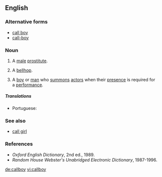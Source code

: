 ==English==

===Alternative forms===
* [[call boy]]
* [[call-boy]]

===Noun===
{{en-noun}}

# {{context|euphemistic|lang=en}} A [[male]] [[prostitute]].
# {{context|dated|lang=en}} A [[bellhop]].
# {{context|theater|lang=en}} A [[boy]] or [[man]] who [[summon]]s [[actor]]s when their [[presence]] is required for a [[performance]].

=====Translations=====
{{trans-top|a boy or man who summons actors}}
* Portuguese: {{t|pt|contrarregra|m|f}}
{{trans-mid}}
{{trans-bottom}}

===See also===
* [[call girl]]

===References===
* ''Oxford English Dictionary'', 2nd ed., 1989.
* ''Random House Webster's Unabridged Electronic Dictionary'', 1987-1996.

[[de:callboy]]
[[vi:callboy]]